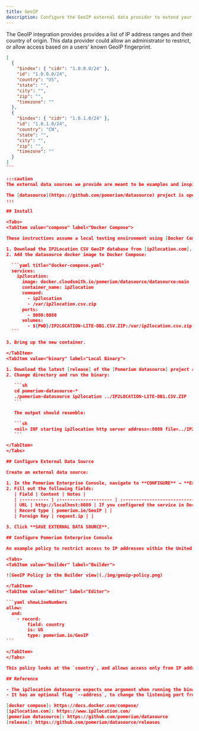 ```yaml
---
title: GeoIP
description: Configure the GeoIP external data provider to extend your access policies.
---
```



The GeoIP integration provides provides a list of IP address ranges and their country of origin. This data provider could allow an administrator to restrict, or allow access based on a users' known GeoIP fingerprint.

````json title="Example"
[
  {
    "$index": { "cidr": "1.0.0.0/24" },
    "id": "1.0.0.0/24",
    "country": "US",
    "state": "",
    "city": "",
    "zip": "",
    "timezone": ""
  },
  {
    "$index": { "cidr": "1.0.1.0/24" },
    "id": "1.0.1.0/24",
    "country": "CN",
    "state": "",
    "city": "",
    "zip": "",
    "timezone": ""
  }
]
```

:::caution
The external data sources we provide are meant to be examples and inspiration for users to create their own data sources. We won't maintain these integrations in perpituity, and changes to the APIs they interact with may break them in the future.

The [datasource](https://github.com/pomerium/datasource) project is open-source, and if the community wishes to provide contributions to keep it working in the future, we will shepherd those updates.
:::

## Install

<Tabs>
<TabItem value="compose" label="Docker Compose">

These instructions assume a local testing environment using [Docker Compose]. Adjust as needed for your deployment environment.

1. Download the IP2Location CSV GeoIP database from [ip2location.com].
2. Add the datasource docker image to Docker Compose:

  ```yaml title="docker-compose.yaml"
  services:
    ip2location:
      image: docker.cloudsmith.io/pomerium/datasource/datasource:main
      container_name: ip2location
      command:
        - ip2location
        - /var/ip2location.csv.zip
      ports:
        - 8080:8080
      volumes:
        - ${PWD}/IP2LOCATION-LITE-DB1.CSV.ZIP:/var/ip2location.csv.zip
  ```

3. Bring up the new container.

</TabItem>
<TabItem value="binary" label="Local Binary">

1. Download the latest [release] of the [Pomerium datasource] project and extract it.
2. Change directory and run the binary:

   ```sh
   cd pomerium-datasource-*
   ./pomerium-datasource ip2location ../IP2LOCATION-LITE-DB1.CSV.ZIP
   ```

   The output should resemble:

   ```sh
   <nil> INF starting ip2location http server address=:8080 file=../IP2LOCATION-LITE-DB1.CSV.ZIP
   ```

</TabItem>
</Tabs>

## Configure External Data Source

Create an external data source:

1. In the Pomerium Enterprise Console, navigate to **CONFIGURE** → **External Data** and click **+ ADD EXTERNAL DATA SOURCE**.
2. Fill out the following fields:
   | Field | Content | Notes |
   | :---------- | :-------------------- | :--------------------------------------------------------------------------------------------------- |
   | URL | http://localhost:8080 | If you configured the service in Docker Compose with a set container name, you can use that instead. |
   | Record type | pomerium.io/GeoIP | |
   | Foreign Key | request.ip | |

3. Click **SAVE EXTERNAL DATA SOURCE**.

## Configure Pomerium Enterprise Console

An example policy to restrict access to IP addresses within the United States would look something like this:

<Tabs>
<TabItem value="builder" label="Builder">

![GeoIP Policy in the Builder view](./img/geoip-policy.png)

</TabItem>
<TabItem value="editor" label="Editor">

```yaml showLineNumbers
allow:
  and:
    - record:
        field: country
        is: US
        type: pomerium.io/GeoIP
```

</TabItem>
</Tabs>

This policy looks at the `country`, and allows access only from IP addresses purportedly in the US.

## Reference

- The ip2location datasource expects one argument when running the binary, the path to the GeoIP database.
- It has an optional flag `--address`, to change the listening port from the default `:8080`.

[docker compose]: https://docs.docker.com/compose/
[ip2location.com]: https://www.ip2location.com/
[pomerium datasource]: https://github.com/pomerium/datasource
[release]: https://github.com/pomerium/datasource/releases
````
